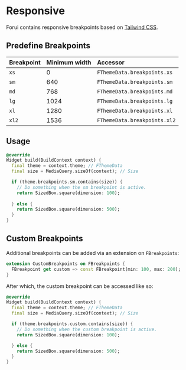 # Responsive

Forui contains responsive breakpoints based on [Tailwind CSS](https://tailwindcss.com/docs/responsive-design).

## Predefine Breakpoints

| Breakpoint | 	Minimum width   | Accessor                     |
|:-----------|:-----------------|:-----------------------------|
| `xs`       | 0                | `FThemeData.breakpoints.xs`  |
| `sm`       | 640              | `FThemeData.breakpoints.sm`  |
| `md`       | 768              | `FThemeData.breakpoints.md`  |
| `lg`       | 1024             | `FThemeData.breakpoints.lg`  |
| `xl`       | 1280             | `FThemeData.breakpoints.xl`  |
| `xl2`      | 1536             | `FThemeData.breakpoints.xl2` |

## Usage

```dart
@override
Widget build(BuildContext context) {
  final theme = context.theme; // FThemeData
  final size = MediaQuery.sizeOf(context); // Size

  if (theme.breakpoints.sm.contains(size)) {
    // Do something when the sm breakpoint is active.
    return SizedBox.square(dimension: 100);
    
  } else {
    return SizedBox.square(dimension: 500);
  }
}
```

## Custom Breakpoints

Additional breakpoints can be added via an extension on `FBreakpoints`:
```dart
extension CustomBreakpoints on FBreakpoints {
  FBreakpoint get custom => const FBreakpoint(min: 100, max: 200);
}
```

After which, the custom breakpoint can be accessed like so:
```dart {6}
@override
Widget build(BuildContext context) {
  final theme = context.theme; // FThemeData
  final size = MediaQuery.sizeOf(context); // Size

  if (theme.breakpoints.custom.contains(size)) {
    // Do something when the custom breakpoint is active.
    return SizedBox.square(dimension: 100);

  } else {
    return SizedBox.square(dimension: 500);
  }
}
```